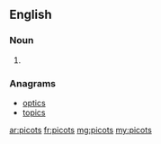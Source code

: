 ==English==

===Noun===
{{head|en|plural}}

# {{plural of|picot|lang=en}}

===Anagrams===
* [[optics#English|optics]]
* [[topics#English|topics]]

[[ar:picots]]
[[fr:picots]]
[[mg:picots]]
[[my:picots]]